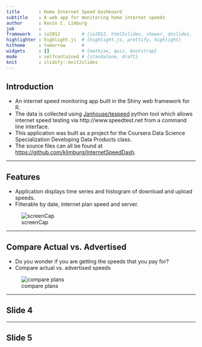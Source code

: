 ```yaml
---
title       : Home Internet Speed Dashboard
subtitle    : A web app for monitoring home internet speeds
author      : Kevin C. Limburg
job         : 
framework   : io2012        # {io2012, html5slides, shower, dzslides, ...}
highlighter : highlight.js  # {highlight.js, prettify, highlight}
hitheme     : tomorrow      # 
widgets     : []            # {mathjax, quiz, bootstrap}
mode        : selfcontained # {standalone, draft}
knit        : slidify::knit2slides
---
```


<!-- Limit image width and height -->
<style type='text/css'>
img {
    max-height: 500px;
    max-width: 800px;
}
</style>

<!-- Center image on slide -->
<script src="http://ajax.aspnetcdn.com/ajax/jQuery/jquery-1.7.min.js"></script>
<script type='text/javascript'>
$(function() {
    $("p:has(img)").addClass('centered');
});
</script>    

## Introduction

* An internet speed monitoring app built in the Shiny web framework for R. 
* The data is collected using [Janhouse/tespeed](https://github.com/Janhouse/tespeed) python tool which allows internet speed testing via http://www.speedtest.net from a command line interface.
* This application was built as a project for the Coursera Data Science Specialization Developing Data Products class.
* The source files can all be found at [https://github.com/klimburg/InternetSpeedDash](https://github.com/klimburg/InternetSpeedDash).

---

## Features

* Application displays time series and histogram of download and upload speeds.
* Filterable by date, internet plan speed and server.

![screenCap](assets/img/ScreenCap.png)


---

## Compare Actual vs. Advertised 

* Do you wonder if you are getting the speeds that you pay for?
* Compare actual vs. advertised speeds

![compare plans](assets/img/ComparePlans.png)


---

## Slide 4

---

## Slide 5




